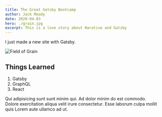 ```yaml
---
title: The Great Gatsby Bootcamp
author: Jack Moody
date: 2020-04-03
hero: ./grain.jpg
excerpt: This is a love story about Narative and Gatsby
---
```


I just made a new site with Gatsby.

![Field of Grain](./grain.jpg)

## Things Learned

1. Gatsby
2. GraphQL
3. React

Qui adipisicing sunt sunt minim qui. Ad dolor minim do est commodo. Dolore exercitation aliqua velit irure consectetur. Esse laborum culpa mollit quis Lorem aute ullamco ad ut.
